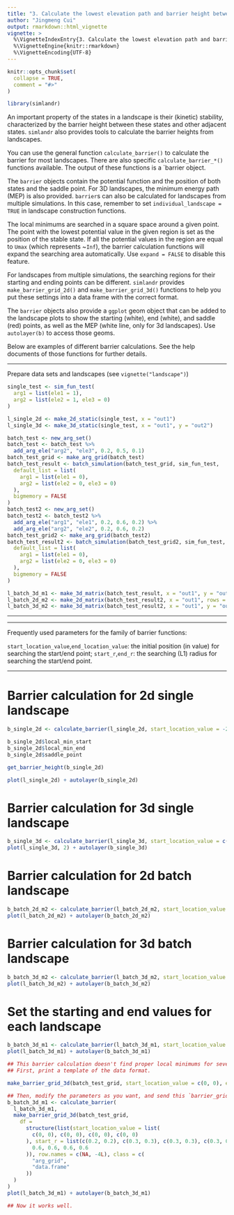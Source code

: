 ```yaml
---
title: "3. Calculate the lowest elevation path and barrier height between stable states"
author: "Jingmeng Cui"
output: rmarkdown::html_vignette
vignette: >
  %\VignetteIndexEntry{3. Calculate the lowest elevation path and barrier height between stable states}
  %\VignetteEngine{knitr::rmarkdown}
  %\VignetteEncoding{UTF-8}
---
```


```r
knitr::opts_chunk$set(
  collapse = TRUE,
  comment = "#>"
)
```

```r
library(simlandr)
```

An important property of the states in a landscape is their (kinetic) stability, characterized by the barrier height between these states and other adjacent states. `simlandr` also provides tools to calculate the barrier heights from landscapes.

You can use the general function `calculate_barrier()` to calculate the barrier for most landscapes. There are also specific `calculate_barrier_*()` functions available. The output of these functions is a `barrier object.

The `barrier` objects contain the potential function and the position of both states and the saddle point. For 3D landscapes, the minimum energy path (MEP) is also provided. `barrier`s can also be calculated for landscapes from multiple simulations. In this case, remember to set `individual_landscape = TRUE` in landscape construction functions.

The local minimums are searched in a square space around a given point. The point with the lowest potential value in the given region is set as the position of the stable state. If all the potential values in the region are equal to `Umax` (which represents ~`Inf`), the barrier calculation functions will expand the searching area automatically. Use `expand = FALSE` to disable this feature.

For landscapes from multiple simulations, the searching regions for their starting and ending points can be different. `simlandr` provides `make_barrier_grid_2d()` and `make_barrier_grid_3d()` functions to help you put these settings into a data frame with the correct format.

The `barrier` objects also provide a `ggplot` geom object that can be added to the landscape plots to show the starting (white), end (white), and saddle (red) points, as well as the MEP (white line, only for 3d landscapes). Use `autolayer(b)` to access those geoms.

Below are examples of different barrier calculations. See the help documents of those functions for further details.

------

Prepare data sets and landscapes (see `vignette("landscape")`)
```r
single_test <- sim_fun_test(
  arg1 = list(ele1 = 1),
  arg2 = list(ele2 = 1, ele3 = 0)
)

l_single_2d <- make_2d_static(single_test, x = "out1")
l_single_3d <- make_3d_static(single_test, x = "out1", y = "out2")

batch_test <- new_arg_set()
batch_test <- batch_test %>%
  add_arg_ele("arg2", "ele3", 0.2, 0.5, 0.1)
batch_test_grid <- make_arg_grid(batch_test)
batch_test_result <- batch_simulation(batch_test_grid, sim_fun_test,
  default_list = list(
    arg1 = list(ele1 = 0),
    arg2 = list(ele2 = 0, ele3 = 0)
  ),
  bigmemory = FALSE
)
batch_test2 <- new_arg_set()
batch_test2 <- batch_test2 %>%
  add_arg_ele("arg1", "ele1", 0.2, 0.6, 0.2) %>%
  add_arg_ele("arg2", "ele2", 0.2, 0.6, 0.2)
batch_test_grid2 <- make_arg_grid(batch_test2)
batch_test_result2 <- batch_simulation(batch_test_grid2, sim_fun_test,
  default_list = list(
    arg1 = list(ele1 = 0),
    arg2 = list(ele2 = 0, ele3 = 0)
  ),
  bigmemory = FALSE
)

l_batch_3d_m1 <- make_3d_matrix(batch_test_result, x = "out1", y = "out2", cols = "ele3")
l_batch_2d_m2 <- make_2d_matrix(batch_test_result2, x = "out1", rows = "ele1", cols = "ele2", individual_landscape = TRUE)
l_batch_3d_m2 <- make_3d_matrix(batch_test_result2, x = "out1", y = "out2", rows = "ele1", cols = "ele2", Umax = 10, individual_landscape = TRUE)
```

------

------

Frequently used parameters for the family of barrier functions:

`start_location_value`,`end_location_value`: the initial position (in value) for searching the start/end point;
`start_r`,`end_r`: the searching (L1) radius for searching the start/end point.

------


# Barrier calculation for 2d single landscape
```r
b_single_2d <- calculate_barrier(l_single_2d, start_location_value = -2, end_location_value = 2, start_r = 1, end_r = 1)

b_single_2d$local_min_start
b_single_2d$local_min_end
b_single_2d$saddle_point

get_barrier_height(b_single_2d)

plot(l_single_2d) + autolayer(b_single_2d)
```


# Barrier calculation for 3d single landscape
```r
b_single_3d <- calculate_barrier(l_single_3d, start_location_value = c(-2.5, -2), end_location_value = c(2.5, 0), start_r = 0.3, end_r = 0.3)
plot(l_single_3d, 2) + autolayer(b_single_3d)
```

# Barrier calculation for 2d batch landscape
```r
b_batch_2d_m2 <- calculate_barrier(l_batch_2d_m2, start_location_value = -1, end_location_value = 1, start_r = 0.99, end_r = 0.99)
plot(l_batch_2d_m2) + autolayer(b_batch_2d_m2)
```

# Barrier calculation for 3d batch landscape
```r
b_batch_3d_m2 <- calculate_barrier(l_batch_3d_m2, start_location_value = c(-1, -1), end_location_value = c(1, 1), start_r = 0.9, end_r = 0.9)
plot(l_batch_3d_m2) + autolayer(b_batch_3d_m2)
```

# Set the starting and end values for each landscape

```r
b_batch_3d_m1 <- calculate_barrier(l_batch_3d_m1, start_location_value = c(0, 0), end_location_value = c(2, 1), start_r = 0.3, end_r = 0.6)
plot(l_batch_3d_m1) + autolayer(b_batch_3d_m1)

## This barrier calculation doesn't find proper local minimums for several landscapes. Specify the searching parameters per landscape manually.
## First, print a template of the data format.

make_barrier_grid_3d(batch_test_grid, start_location_value = c(0, 0), end_location_value = c(2, 1), start_r = 0.3, end_r = 0.6, print_template = TRUE)

## Then, modify the parameters as you want, and send this `barrier_grid` to the barrier calculation function.
b_batch_3d_m1 <- calculate_barrier(
  l_batch_3d_m1,
  make_barrier_grid_3d(batch_test_grid,
    df =
      structure(list(start_location_value = list(
        c(0, 0), c(0, 0), c(0, 0), c(0, 0)
      ), start_r = list(c(0.2, 0.2), c(0.3, 0.3), c(0.3, 0.3), c(0.3, 0.3)), end_location_value = list(c(1, 0.5), c(1.8, 0.8), c(2, 1), c(2, 1)), end_r = c(
        0.6, 0.6, 0.6, 0.6
      )), row.names = c(NA, -4L), class = c(
        "arg_grid",
        "data.frame"
      ))
  )
)
plot(l_batch_3d_m1) + autolayer(b_batch_3d_m1)

## Now it works well.
```

